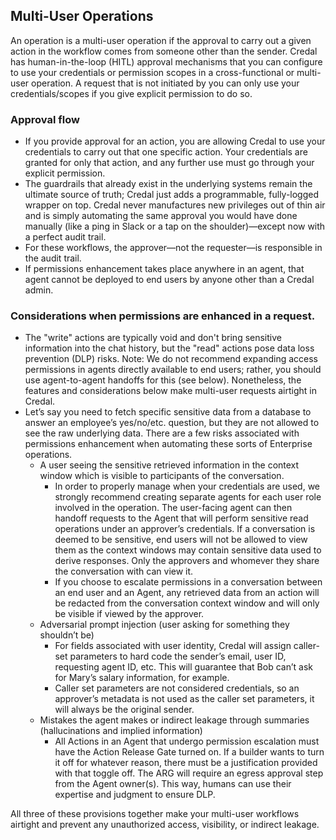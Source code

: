 ## Multi-User Operations
An operation is a multi-user operation if the approval to carry out a given action in the workflow comes from someone other than the sender. Credal has human-in-the-loop (HITL) approval mechanisms that you can configure to use your credentials or permission scopes in a cross-functional or multi-user operation. A request that is not initiated by you can only use your credentials/scopes if you give explicit permission to do so.

### Approval flow

- If you provide approval for an action, you are allowing Credal to use your credentials to carry out that one specific action. Your credentials are granted for only that action, and any further use must go through your explicit permission.
- The guardrails that already exist in the underlying systems remain the ultimate source of truth; Credal just adds a programmable, fully-logged wrapper on top. Credal never manufactures new privileges out of thin air and is simply automating the same approval you would have done manually (like a ping in Slack or a tap on the shoulder)—except now with a perfect audit trail.
- For these workflows, the approver—not the requester—is responsible in the audit trail.
- If permissions enhancement takes place anywhere in an agent, that agent cannot be deployed to end users by anyone other than a Credal admin.

### Considerations when permissions are enhanced in a request.

- The "write" actions are typically void and don't bring sensitive information into the chat history, but the "read" actions pose data loss prevention (DLP) risks. Note: We do not recommend expanding access permissions in agents directly available to end users; rather, you should use agent-to-agent handoffs for this (see below). Nonetheless, the features and considerations below make multi-user requests airtight in Credal.
- Let’s say you need to fetch specific sensitive data from a database to answer an employee’s yes/no/etc. question, but they are not allowed to see the raw underlying data. There are a few risks associated with permissions enhancement when automating these sorts of Enterprise operations.
  - A user seeing the sensitive retrieved information in the context window which is visible to participants of the conversation.
    - In order to properly manage when your credentials are used, we strongly recommend creating separate agents for each user role involved in the operation. The user-facing agent can then handoff requests to the Agent that will perform sensitive read operations under an approver’s credentials. If a conversation is deemed to be sensitive, end users will not be allowed to view them as the context windows may contain sensitive data used to derive responses. Only the approvers and whomever they share the conversation with can view it.
    - If you choose to escalate permissions in a conversation between an end user and an Agent, any retrieved data from an action will be redacted from the conversation context window and will only be visible if viewed by the approver.
  - Adversarial prompt injection (user asking for something they shouldn’t be)
    - For fields associated with user identity, Credal will assign caller-set parameters to hard code the sender’s email, user ID, requesting agent ID, etc. This will guarantee that Bob can’t ask for Mary’s salary information, for example.
    - Caller set parameters are not considered credentials, so an approver’s metadata is not used as the caller set parameters, it will always be the original sender.
  - Mistakes the agent makes or indirect leakage through summaries (hallucinations and implied information)
    - All Actions in an Agent that undergo permission escalation must have the Action Release Gate turned on. If a builder wants to turn it off for whatever reason, there must be a justification provided with that toggle off. The ARG will require an egress approval step from the Agent owner(s). This way, humans can use their expertise and judgment to ensure DLP.

All three of these provisions together make your multi-user workflows airtight and prevent any unauthorized access, visibility, or indirect leakage.
